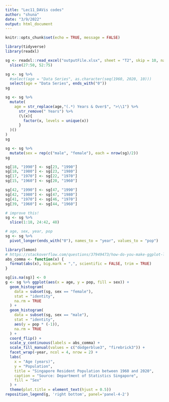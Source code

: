 ```yaml
---
title: "Lec11_DAVis codes"
author: "shuna"
date: "3/9/2022"
output: html_document
---
```


```r
knitr::opts_chunk$set(echo = TRUE, message = FALSE)
```

```r
library(tidyverse)
library(readxl)
```

```r
sg <- readxl::read_excel("outputFile.xlsx", sheet = "T2", skip = 10, na = "na") %>%
  slice(27:50, 52:75)
```

```r
sg <- sg %>%
  #select(age = "Data Series", as.character(seq(1960, 2020, 10)))
  select(age = "Data Series", ends_with("0"))
sg
```

```r
sg <- sg %>%
  mutate(
    age = str_replace(age,"(.*) Years & Over$", ">\\1") %>%
      str_remove(" Years") %>%
      (\(x){
        factor(x, levels = unique(x))
      }
  )()
)
sg
```

```r
sg <- sg %>% 
  mutate(sex = rep(c("male", "female"), each = nrow(sg)/2))
sg
```


```r
sg[18, "1990"] <- sg[23, "1990"]
sg[18, "1980"] <- sg[23, "1980"]
sg[17, "1970"] <- sg[22, "1970"]
sg[15, "1960"] <- sg[20, "1960"]

sg[42, "1990"] <- sg[47, "1990"]
sg[42, "1980"] <- sg[47, "1980"]
sg[41, "1970"] <- sg[46, "1970"]
sg[39, "1960"] <- sg[44, "1960"]
```

```r
# improve this! 
sg <- sg %>%
  slice(1:18, 24:42, 48)
```

```r
# age, sex, year, pop
sg <- sg %>% 
  pivot_longer(ends_with("0"), names_to = "year", values_to = "pop")
```

```r
library(lemon)
# https://stackoverflow.com/questions/37949473/how-do-you-make-ggplot-labels-use-both-labels-abs-and-labels-comma
abs_comma <- function(x) {
  format(abs(x), big.mark = ",", scientific = FALSE, trim = TRUE)
}

sg[is.na(sg)] <- 0
g <- sg %>% ggplot(aes(x = age, y = pop, fill = sex)) +
  geom_histogram(
    data = subset(sg, sex == "female"), 
    stat = "identity",
    na.rm = TRUE
  ) +
  geom_histogram(
    data = subset(sg, sex == "male"), 
    stat = "identity", 
    aes(y = pop * (-1)), 
    na.rm = TRUE
  ) +
  coord_flip() +
  scale_y_continuous(labels = abs_comma) + 
  scale_fill_manual(values = c("dodgerblue3", "firebrick3")) + 
  facet_wrap(~year, ncol = 4, nrow = 2) +
  labs(
    x = "Age (years)",
    y = "Population",
    title = "Singapore Resident Population between 1960 and 2020",
    caption = "Source: Department of Statistics Singapore",
    fill = "Sex"
  ) + 
  theme(plot.title = element_text(hjust = 0.5))
reposition_legend(g, 'right bottom', panel='panel-4-2')
```


